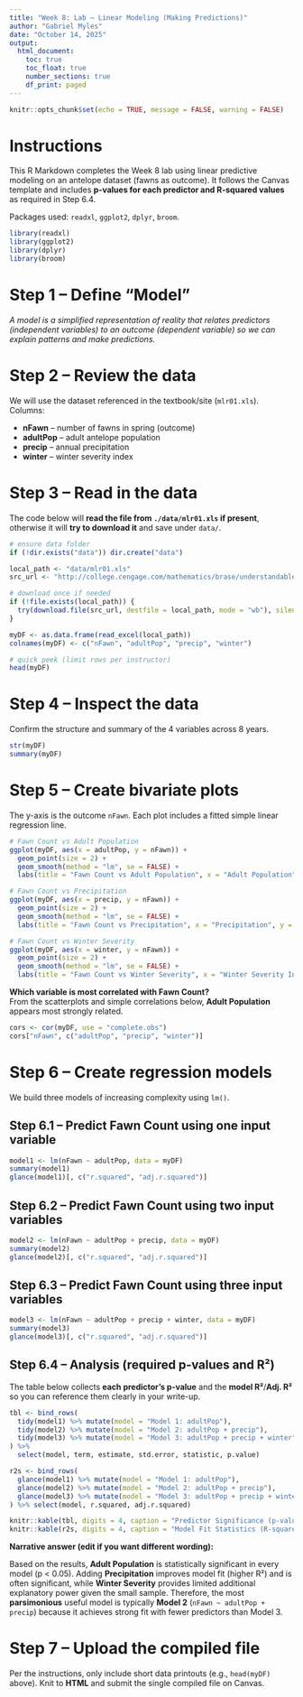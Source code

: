 ```yaml
---
title: "Week 8: Lab – Linear Modeling (Making Predictions)"
author: "Gabriel Myles"
date: "October 14, 2025"
output:
  html_document:
    toc: true
    toc_float: true
    number_sections: true
    df_print: paged
---
```


```r
knitr::opts_chunk$set(echo = TRUE, message = FALSE, warning = FALSE)
```

# Instructions

This R Markdown completes the Week 8 lab using linear predictive modeling on an antelope dataset (fawns as outcome). It follows the Canvas template and includes **p-values for each predictor and R-squared values** as required in Step 6.4.

Packages used: `readxl`, `ggplot2`, `dplyr`, `broom`.

```r
library(readxl)
library(ggplot2)
library(dplyr)
library(broom)
```

# Step 1 – Define “Model”

*A model is a simplified representation of reality that relates predictors (independent variables) to an outcome (dependent variable) so we can explain patterns and make predictions.*

# Step 2 – Review the data

We will use the dataset referenced in the textbook/site (`mlr01.xls`). Columns:

- **nFawn** – number of fawns in spring (outcome)
- **adultPop** – adult antelope population
- **precip** – annual precipitation
- **winter** – winter severity index

# Step 3 – Read in the data

The code below will **read the file from `./data/mlr01.xls` if present**, otherwise it will **try to download it** and save under `data/`.

```r
# ensure data folder
if (!dir.exists("data")) dir.create("data")

local_path <- "data/mlr01.xls"
src_url <- "http://college.cengage.com/mathematics/brase/understandable_statistics/7e/students/datasets/mlr/excel/mlr01.xls"

# download once if needed
if (!file.exists(local_path)) {
  try(download.file(src_url, destfile = local_path, mode = "wb"), silent = TRUE)
}

myDF <- as.data.frame(read_excel(local_path))
colnames(myDF) <- c("nFawn", "adultPop", "precip", "winter")

# quick peek (limit rows per instructor)
head(myDF)
```

# Step 4 – Inspect the data

Confirm the structure and summary of the 4 variables across 8 years.

```r
str(myDF)
summary(myDF)
```

# Step 5 – Create bivariate plots

The y-axis is the outcome `nFawn`. Each plot includes a fitted simple linear regression line.

```r
# Fawn Count vs Adult Population
ggplot(myDF, aes(x = adultPop, y = nFawn)) +
  geom_point(size = 2) +
  geom_smooth(method = "lm", se = FALSE) +
  labs(title = "Fawn Count vs Adult Population", x = "Adult Population", y = "Fawn Count")

# Fawn Count vs Precipitation
ggplot(myDF, aes(x = precip, y = nFawn)) +
  geom_point(size = 2) +
  geom_smooth(method = "lm", se = FALSE) +
  labs(title = "Fawn Count vs Precipitation", x = "Precipitation", y = "Fawn Count")

# Fawn Count vs Winter Severity
ggplot(myDF, aes(x = winter, y = nFawn)) +
  geom_point(size = 2) +
  geom_smooth(method = "lm", se = FALSE) +
  labs(title = "Fawn Count vs Winter Severity", x = "Winter Severity Index", y = "Fawn Count")
```

**Which variable is most correlated with Fawn Count?**  
From the scatterplots and simple correlations below, **Adult Population** appears most strongly related.

```r
cors <- cor(myDF, use = "complete.obs")
cors["nFawn", c("adultPop", "precip", "winter")]
```

# Step 6 – Create regression models

We build three models of increasing complexity using `lm()`.

## Step 6.1 – Predict Fawn Count using one input variable

```r
model1 <- lm(nFawn ~ adultPop, data = myDF)
summary(model1)
glance(model1)[, c("r.squared", "adj.r.squared")]
```

## Step 6.2 – Predict Fawn Count using two input variables

```r
model2 <- lm(nFawn ~ adultPop + precip, data = myDF)
summary(model2)
glance(model2)[, c("r.squared", "adj.r.squared")]
```

## Step 6.3 – Predict Fawn Count using three input variables

```r
model3 <- lm(nFawn ~ adultPop + precip + winter, data = myDF)
summary(model3)
glance(model3)[, c("r.squared", "adj.r.squared")]
```

## Step 6.4 – Analysis (required p-values and R²)

The table below collects **each predictor's p-value** and the **model R²**/**Adj. R²** so you can reference them clearly in your write-up.

```r
tbl <- bind_rows(
  tidy(model1) %>% mutate(model = "Model 1: adultPop"),
  tidy(model2) %>% mutate(model = "Model 2: adultPop + precip"),
  tidy(model3) %>% mutate(model = "Model 3: adultPop + precip + winter")
) %>%
  select(model, term, estimate, std.error, statistic, p.value)

r2s <- bind_rows(
  glance(model1) %>% mutate(model = "Model 1: adultPop"),
  glance(model2) %>% mutate(model = "Model 2: adultPop + precip"),
  glance(model3) %>% mutate(model = "Model 3: adultPop + precip + winter")
) %>% select(model, r.squared, adj.r.squared)

knitr::kable(tbl, digits = 4, caption = "Predictor Significance (p-values)")
knitr::kable(r2s, digits = 4, caption = "Model Fit Statistics (R-squared)")
```

**Narrative answer (edit if you want different wording):**

Based on the results, **Adult Population** is statistically significant in every model (p < 0.05). Adding **Precipitation** improves model fit (higher R²) and is often significant, while **Winter Severity** provides limited additional explanatory power given the small sample. Therefore, the most **parsimonious** useful model is typically **Model 2** (`nFawn ~ adultPop + precip`) because it achieves strong fit with fewer predictors than Model 3.

# Step 7 – Upload the compiled file

Per the instructions, only include short data printouts (e.g., `head(myDF)` above). Knit to **HTML** and submit the single compiled file on Canvas.
